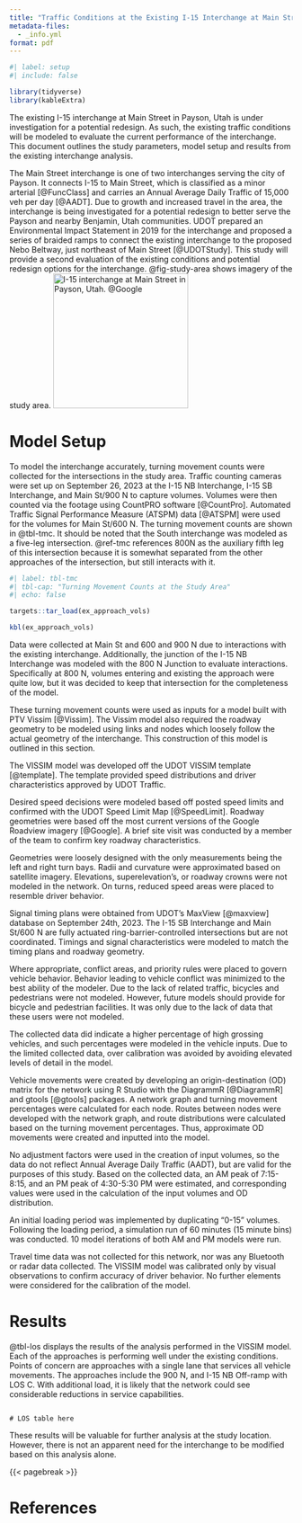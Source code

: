 ```yaml
---
title: "Traffic Conditions at the Existing I-15 Interchange at Main Street in Payson, Utah"
metadata-files:
  - _info.yml
format: pdf
---
```


```r
#| label: setup
#| include: false

library(tidyverse)
library(kableExtra)
```

The existing I-15 interchange at Main Street in Payson, Utah is under investigation for a potential redesign. As such, the existing traffic conditions will be modeled to evaluate the current performance of the interchange. This document outlines the study parameters, model setup and results from the existing interchange analysis. 

The Main Street interchange is one of two interchanges serving the city of Payson. It connects I-15 to Main Street, which is classified as a minor arterial [@FuncClass] and carries an Annual Average Daily Traffic of 15,000 veh per day [@AADT]. Due to growth and increased travel in the area, the interchange is being investigated for a potential redesign to better serve the Payson and nearby Benjamin, Utah communities. UDOT prepared an Environmental Impact Statement in 2019 for the interchange and proposed a series of braided ramps to connect the existing interchange to the proposed Nebo Beltway, just northeast of Main Street [@UDOTStudy]. This study will provide a second evaluation of the existing conditions and potential redesign options for the interchange. @fig-study-area shows imagery of the study area. 
![I-15 interchange at Main Street in Payson, Utah. @Google](figures/study_area.png){#fig-study-area fig-pos=H height="2.5in"}

# Model Setup

To model the interchange accurately, turning movement counts were collected for the intersections in the study area. Traffic counting cameras were set up on September 26, 2023 at the I-15 NB Interchange, I-15 SB Interchange, and Main St/900 N to capture volumes. Volumes were then counted via the footage using CountPRO software [@CountPro]. Automated Traffic Signal Performance Measure (ATSPM) data [@ATSPM] were used for the volumes for Main St/600 N. The turning movement counts are shown in @tbl-tmc. It should be noted that the South interchange was modeled as a five-leg intersection.  @ref-tmc references 800N as the auxiliary fifth leg of this intersection because it is somewhat separated from the other approaches of the intersection, but still interacts with it. 

```r
#| label: tbl-tmc
#| tbl-cap: "Turning Movement Counts at the Study Area"
#| echo: false

targets::tar_load(ex_approach_vols)

kbl(ex_approach_vols)
```

Data were collected at Main St and 600 and 900 N due to interactions with the existing interchange. Additionally, the junction of the I-15 NB Interchange was modeled with the 800 N Junction to evaluate interactions. Specifically at 800 N, volumes entering and existing the approach were quite low, but it was decided to keep that intersection for the completeness of the model. 

These turning movement counts were used as inputs for a model built with PTV Vissim [@Vissim]. The Vissim model also required the roadway geometry to be modeled using links and nodes which loosely follow the actual geometry of the interchange. This construction of this model is outlined in this section. 

The VISSIM model was developed off the UDOT VISSIM template [@template]. The template provided speed distributions and driver characteristics approved by UDOT Traffic. 

Desired speed decisions were modeled based off posted speed limits and confirmed with the UDOT Speed Limit Map [@SpeedLimit]. Roadway geometries were based off the most current versions of the Google Roadview imagery [@Google]. A brief site visit was conducted by a member of the team to confirm key roadway characteristics.  

Geometries were loosely designed with the only measurements being the left and right turn bays. Radii and curvature were approximated based on satellite imagery. Elevations, superelevation’s, or roadway crowns were not modeled in the network. On turns, reduced speed areas were placed to resemble driver behavior. 

Signal timing plans were obtained from UDOT's MaxView [@maxview] database on September 24th, 2023. The I-15 SB Interchange and Main St/600 N are fully actuated ring-barrier-controlled intersections but are not coordinated. Timings and signal characteristics were modeled to match the timing plans and roadway geometry. 

Where appropriate, conflict areas, and priority rules were placed to govern vehicle behavior. Behavior leading to vehicle conflict was minimized to the best ability of the modeler. Due to the lack of related traffic, bicycles and pedestrians were not modeled. However, future models should provide for bicycle and pedestrian facilities. It was only due to the lack of data that these users were not modeled. 

The collected data did indicate a higher percentage of high grossing vehicles, and such percentages were modeled in the vehicle inputs. Due to the limited collected data, over calibration was avoided by avoiding elevated levels of detail in the model.  

Vehicle movements were created by developing an origin-destination (OD) matrix for the network using R Studio with the DiagrammR [@DiagrammR] and gtools [@gtools] packages. A network graph and turning movement percentages were calculated for each node. Routes between nodes were developed with the network graph, and route distributions were calculated based on the turning movement percentages. Thus, approximate OD movements were created and inputted into the model. 

No adjustment factors were used in the creation of input volumes, so the data do not reflect Annual Average Daily Traffic (AADT), but are valid for the purposes of this study. Based on the collected data, an AM peak of 7:15- 8:15, and an PM peak of 4:30-5:30 PM were estimated, and corresponding values were used in the calculation of the input volumes and OD distribution. 

An initial loading period was implemented by duplicating “0-15” volumes. Following the loading period, a simulation run of 60 minutes (15 minute bins) was conducted. 10 model iterations of both AM and PM models were run.  

Travel time data was not collected for this network, nor was any Bluetooth or radar data collected. The VISSIM model was calibrated only by visual observations to confirm accuracy of driver behavior. No further elements were considered for the calibration of the model. 

# Results

@tbl-los displays the results of the analysis performed in the VISSIM model. Each of the approaches is performing well under the existing conditions.  Points of concern are approaches with a single lane that services all vehicle movements.  The approaches include the 900 N, and I-15 NB Off-ramp with LOS C. With additional load, it is likely that the network could see considerable reductions in service capabilities.  

``` 

# LOS table here 

``` 

These results will be valuable for further analysis at the study location. However, there is not an apparent need for the interchange to be modified based on this analysis alone.  

{{< pagebreak >}}

# References

::: {#refs}
:::



